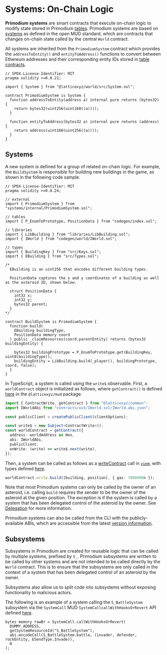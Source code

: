 # Systems: On-Chain Logic

**Primodium systems** are smart contracts that execute on-chain logic to modify state stored in Primodium [tables](./tables). Primodium systems are based on [systems](https://mud.dev/templates/typescript/contracts#systems) as defined in the open MUD standard, which are contracts that changes on-chain state called by the central `World` contract.

All systems are inherited from the `PrimodiumSystem` contract which provides the `addressToEntity()` and `entityToAddress()` functions to convert between Ethereum addresses and their corresponding entity IDs stored in [table contracts](https://mud.dev/store/data-model#tables-on-chain).

```solidity copy filename="/packages/contracts/src/systems/internal/PrimodiumSystem.sol" showLineNumbers
// SPDX-License-Identifier: MIT
pragma solidity >=0.8.21;

import { System } from "@latticexyz/world/src/System.sol";

contract PrimodiumSystem is System {
  function addressToEntity(address a) internal pure returns (bytes32) {
    return bytes32(uint256(uint160((a))));
  }

  function entityToAddress(bytes32 a) internal pure returns (address) {
    return address(uint160(uint256((a))));
  }
}

```

## Systems

A new system is defined for a group of related on-chain logic. For example, the `BuildSystem` is responsible for building new buildings in the game, as shown in the following code sample.

```solidity copy filename="/packages/contracts/src/systems/BuildSystem.sol" showLineNumbers
// SPDX-License-Identifier: MIT
pragma solidity >=0.8.24;

// external
import { PrimodiumSystem } from "systems/internal/PrimodiumSystem.sol";

// tables
import { P_EnumToPrototype, PositionData } from "codegen/index.sol";

// libraries
import { LibBuilding } from "libraries/LibBuilding.sol";
import { IWorld } from "codegen/world/IWorld.sol";

// types
import { BuildingKey } from "src/Keys.sol";
import { EBuilding } from "src/Types.sol";

/*
  EBuilding is an uint256 that encodes different building types.

  PositionData captures the x and y coordinates of a building as well as the asteroid ID, shown below.

  struct PositionData {
    int32 x;
    int32 y;
    bytes32 parent;
  }
*/

contract BuildSystem is PrimodiumSystem {
  function build(
    EBuilding buildingType,
    PositionData memory coord
  ) public _claimResources(coord.parentEntity) returns (bytes32 buildingEntity) {

    bytes32 buildingPrototype = P_EnumToPrototype.get(BuildingKey, uint8(buildingType));
    buildingEntity = LibBuilding.build(_player(), buildingPrototype, coord, false);
  }
}

```

In TypeScript, a system is called using the `write$` observable. First, a `worldContract` object is initialized as follows, where `getContract()` is defined [here](https://github.com/latticexyz/mud/tree/main/packages/common/src/getContract.ts#L50C17-L50C28) in the `@latticexyz/mud` package.

```typescript copy showLineNumbers
import { ContractWrite, getContract } from "@latticexyz/common";
import IWorldAbi from "contracts/out/IWorld.sol/IWorld.abi.json";

const publicClient = createPublicClient(clientOptions);

const write$ = new Subject<ContractWrite>();
const worldContract = getContract({
  address: worldAddress as Hex,
  abi: IWorldAbi,
  publicClient,
  onWrite: (write) => write$.next(write),
});
```

Then, a system can be called as follows as a [writeContract](https://viem.sh/docs/contract/writeContract.html) call in [`viem`](https://github.com/wevm/viem), with types defined [here](https://github.com/wevm/viem/blob/6eef194a05016f3c2967cd6b4f730012adcbfffc/src/actions/getContract.ts#L430).

```typescript copy showLineNumbers
worldContract.write.build([building, position], { gas: 7000000n });
```

Note that most Primodium systems can only be called by the owner of an asteroid, i.e. calling `build` requires the sender to be the owner of the asteroid at the given position. The exception is if the system is called by a system that has been delegated control of the asteroid by the owner. See [Delegation](../delegation) for more information.

Primodium systems can also be called from the CLI with the publicly-available ABIs, which are accessible from the latest [version information](../latest.mdx).

## Subsystems

Subsystems in Primodium are created for reusable logic that can be called by multiple systems, prefixed by `S_`. Primodium subsystems are written to be called by other systems and are not intended to be called directly by the `World` contract. This is to ensure that the subsystems are only called in the context of a system that has been delegated control of an asteroid by the owner.

Subsystems also allow us to split code into subsystems without exposing functionality to malicious actors.

The following is an example of a system calling the `S_BattleSystem` subsystem via the `SystemCall` MUD `SystemCallcallWithHooksOrRevert` API defined [here](https://github.com/latticexyz/mud/blob/main/packages/world/src/SystemCall.sol#L123).

```solidity copy showLineNumbers
bytes memory rawBr = SystemCall.callWithHooksOrRevert(
  DUMMY_ADDRESS,
  getSystemResourceId("S_BattleSystem"),
  abi.encodeCall(S_BattleSystem.battle, (invader, defender, rockEntity, ESendType.Invade)),
  0
);
```
